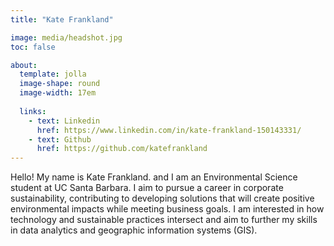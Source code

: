 ```yaml
---
title: "Kate Frankland"

image: media/headshot.jpg
toc: false

about:
  template: jolla
  image-shape: round
  image-width: 17em
  
  links:
    - text: Linkedin
      href: https://www.linkedin.com/in/kate-frankland-150143331/
    - text: Github
      href: https://github.com/katefrankland
---
```


Hello! My name is Kate Frankland. and I am an Environmental Science student at UC Santa Barbara. I aim to pursue a career in corporate sustainability, contributing to developing solutions that will create positive environmental impacts while meeting business goals. I am interested in how technology and sustainable practices intersect and aim to further my skills in data analytics and geographic information systems (GIS).
